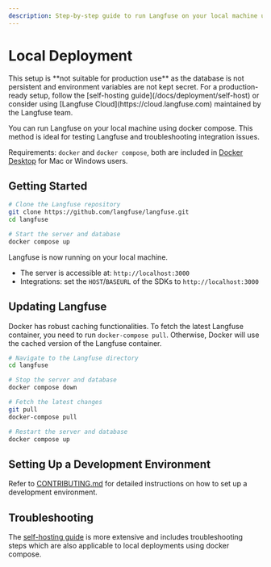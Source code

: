 ```yaml
---
description: Step-by-step guide to run Langfuse on your local machine using docker compose.
---
```



# Local Deployment

<Callout type="warning">
  This setup is **not suitable for production use** as the database is not
  persistent and environment variables are not kept secret. For a
  production-ready setup, follow the [self-hosting
  guide](/docs/deployment/self-host) or consider using [Langfuse
  Cloud](https://cloud.langfuse.com) maintained by the Langfuse team.
</Callout>

You can run Langfuse on your local machine using docker compose. This method is ideal for testing Langfuse and troubleshooting integration issues.

Requirements: `docker` and `docker compose`, both are included in [Docker Desktop](https://docs.docker.com/get-docker/)
for Mac or Windows users.

## Getting Started

```bash
# Clone the Langfuse repository
git clone https://github.com/langfuse/langfuse.git
cd langfuse

# Start the server and database
docker compose up
```

<Callout type="info">

Langfuse is now running on your local machine.

- The server is accessible at: `http://localhost:3000`
- Integrations: set the `HOST`/`BASEURL` of the SDKs to `http://localhost:3000`

</Callout>

## Updating Langfuse

Docker has robust caching functionalities. To fetch the latest Langfuse container, you need to run `docker-compose pull`. Otherwise, Docker will use the cached version of the Langfuse container.

```bash
# Navigate to the Langfuse directory
cd langfuse

# Stop the server and database
docker compose down

# Fetch the latest changes
git pull
docker-compose pull

# Restart the server and database
docker compose up
```

## Setting Up a Development Environment

Refer to [CONTRIBUTING.md](https://github.com/langfuse/langfuse/blob/main/CONTRIBUTING.md) for detailed instructions on how to set up a development environment.

## Troubleshooting

The [self-hosting guide](/docs/deployment/self-host) is more extensive and includes troubleshooting steps which are also applicable to local deployments using docker compose.
